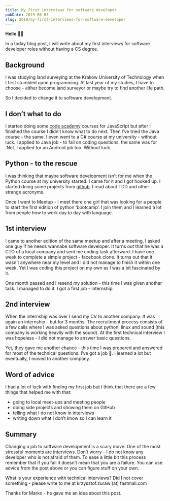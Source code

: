 ```yaml
---
title: My first interviews for software developer
pubDate: 2019-06-03
slug: 2019/my-first-interviews-for-software-developer
---
```


**Hello** 👋🏻

In a today blog post, I will write about my first interviews for software developer roles without having a CS degree.

## Background

I was studying land surveying at the Kraków University of Technology when I first stumbled upon programming. At last year of my studies, I have to choose - either become land surveyor or maybe try to find another life path.

So I decided to change it to software development.

## I don’t what to do

I started doing some [code academy](https://www.codecademy.com/) courses for JavaScript but after I finished the course I didn’t know what to do next. Then I’ve tried the Java course - the same. I even went to a C# course at my university - without luck. I applied to Java job - to fail on coding questions, the same was for .Net. I applied for an Android job too. Without luck.

## Python - to the rescue

I was thinking that maybe software development isn’t for me when the Python course at my university started. I came for it and I got hooked up. I started doing some projects from [github](https://github.com/karan/Projects). I read about TDD and other strange acronyms.

Once I went to Meetup - I meet there one girl that was looking for a people to start the first edition of python ‘bootcamp’. I join them and I learned a lot from people how to work day to day with language.

## 1st interview

I came to another edition of the same meetup and after a meeting, I asked one guy if he needs wannabe software developer. It turns out that he was a CTO of a local company and sent me coding task afterward. I have one week to complete a simple project - facebook clone. It turns out that it wasn’t anywhere near my level and I did not manage to finish it within one week. Yet I was coding this project on my own as I was a bit fascinated by it.

One month passed and I resend my solution - this time I was given another task. I managed to do it. I got a first job - internship.

## 2nd interview

When the internship was over I send my CV to another company. It was again an internship - but for 3 months. The recruitment process consists of a few calls where I was asked questions about python, linux and sound (this company is working heavily with the sound). At the first technical interview I was hopeless - I did not manage to answer basic questions.

Yet, they gave me another chance - this time I was prepared and answered for most of the technical questions. I’ve got a job 🎉. I learned a lot but eventually, I moved to another company.

## Word of advice

I had a lot of luck with finding my first job but I think that there are a few things that helped me with that:

- going to local meet-ups and meeting people
- doing side projects and showing them on GitHub
- telling what I do not know in interviews
- writing down what I don’t know so I can learn it

## Summary

Changing a job to software development is a scary move. One of the most stressful moments are interviews. Don’t worry - I do not know any developer who is not afraid of them. To ease a little bit this process remember that if you fail it doesn’t mean that you are a failure. You can use advice from the post above or you can figure stuff on your own.

What is your experience with technical interviews? Did I not cover something - please write to me at krzysztof.zuraw (at) fastmail.com

Thanks for Marko - he gave me an idea about this post.
